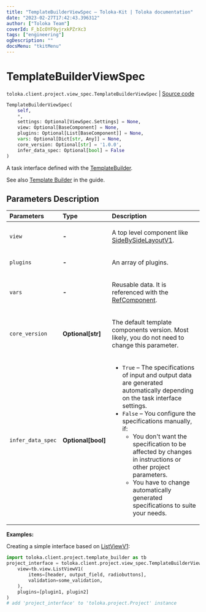 ```yaml
---
title: "TemplateBuilderViewSpec — Toloka-Kit | Toloka documentation"
date: "2023-02-27T17:42:43.396312"
author: ["Toloka Team"]
coverId: F_bIcOYF9yjrxkPZrXc3
tags: ["engineering"]
ogDescription: ""
docsMenu: "tkitMenu"
---
```


# TemplateBuilderViewSpec
`toloka.client.project.view_spec.TemplateBuilderViewSpec` | [Source code](https://github.com/Toloka/toloka-kit/blob/v1.1.4/src/client/project/view_spec.py#L122)

```python
TemplateBuilderViewSpec(
    self,
    *,
    settings: Optional[ViewSpec.Settings] = None,
    view: Optional[BaseComponent] = None,
    plugins: Optional[List[BaseComponent]] = None,
    vars: Optional[Dict[str, Any]] = None,
    core_version: Optional[str] = '1.0.0',
    infer_data_spec: Optional[bool] = False
)
```

A task interface defined with the [TemplateBuilder](/docs/toloka-kit/reference/toloka.client.project.template_builder.TemplateBuilder).

See also [Template Builder](/docs/template-builder/) in the guide.

## Parameters Description

| Parameters | Type | Description |
| :----------| :----| :-----------|
`view`|**-**|<p>A top level component like [SideBySideLayoutV1](/docs/toloka-kit/reference/toloka.client.project.template_builder.layouts.SideBySideLayoutV1).</p>
`plugins`|**-**|<p>An array of plugins.</p>
`vars`|**-**|<p>Reusable data. It is referenced with the [RefComponent](/docs/toloka-kit/reference/toloka.client.project.template_builder.base.RefComponent).</p>
`core_version`|**Optional\[str\]**|<p>The default template components version. Most likely, you do not need to change this parameter.</p>
`infer_data_spec`|**Optional\[bool\]**|<ul> <li>`True` – The specifications of input and output data are generated automatically depending on the task interface settings.</li> <li>`False` – You configure the specifications manually, if: <ul> <li>You don&#x27;t want the specification to be affected by changes in instructions or other project parameters.</li> <li>You have to change automatically generated specifications to suite your needs.</li> </ul> </li> </ul>

**Examples:**

Creating a simple interface based on [ListViewV1](/docs/toloka-kit/reference/toloka.client.project.template_builder.view.ListViewV1):

```python
import toloka.client.project.template_builder as tb
project_interface = toloka.client.project.view_spec.TemplateBuilderViewSpec(
    view=tb.view.ListViewV1(
        items=[header, output_field, radiobuttons],
        validation=some_validation,
    ),
    plugins=[plugin1, plugin2]
)
# add 'project_interface' to 'toloka.project.Project' instance
```